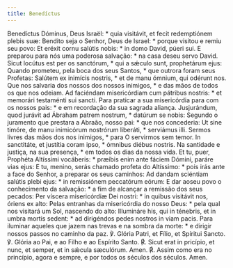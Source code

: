 ```yaml
---
title: Benedíctus
---
```


<div class="grid grid-cols-2 gap-5">
  <span class="text-justify">
    Benedíctus Dóminus, Deus Israël: * quia visitávit, et fecit redemptiónem
    plebis suæ:
  </span>
  <span class="text-justify">
    Bendito seja o Senhor, Deus de Israel: * porque visitou e remiu seu povo:
  </span>
  <span class="text-justify">
    Et eréxit cornu salútis nobis: * in domo David, púeri sui.
  </span>
  <span class="text-justify">
    E preparou para nós uma poderosa salvação: * na casa deseu servo David.
  </span>
  <span class="text-justify">
    Sicut locútus est per os sanctórum, * qui a sǽculo sunt, prophetárum ejus:
  </span>
  <span class="text-justify">
    Quando prometeu, pela boca dos seus Santos, * que outrora foram seus
    Profetas:
  </span>
  <span class="text-justify">
    Salútem ex inimícis nostris, * et de manu ómnium, qui odérunt nos.
  </span>
  <span class="text-justify">
    Que nos salvaria dos nossos dos nossos inimigos, * e das mãos de todos os
    que nos odeiam.
  </span>
  <span class="text-justify">
    Ad faciéndam misericórdiam cum pátribus nostris: * et memorári testaménti
    sui sancti.
  </span>
  <span class="text-justify">
    Para praticar a sua misericórdia para com os nossos pais: * e em recordação
    da sua sagrada aliança.
  </span>
  <span class="text-justify">
    Jusjurándum, quod jurávit ad Ábraham patrem nostrum, * datúrum se nobis:
  </span>
  <span class="text-justify">
    Segundo o juramento que prestara a Abraão, nosso pai: * que nos concederia:
  </span>
  <span class="text-justify">
    Ut sine timóre, de manu inimicórum nostrórum liberáti, * serviámus illi.
  </span>
  <span class="text-justify">
    Sermos livres das mãos dos nos inimigos, * para O servirmos sem temor.
  </span>
  <span class="text-justify">
    In sanctitáte, et justítia coram ipso, * ómnibus diébus nostris.
  </span>
  <span class="text-justify">
    Na santidade e justiça, na sua presença, * em todos os dias da nossa vida.
  </span>
  <span class="text-justify">
    Et tu, puer, Prophéta Altíssimi vocáberis: * præíbis enim ante fáciem
    Dómini, paráre vias ejus:
  </span>
  <span class="text-justify">
    E tu, menino, serás chamado profeta do Altíssimo: * pois irás ante a face do
    Senhor, a preparar os seus caminhos:
  </span>
  <span class="text-justify">
    Ad dandam sciéntiam salútis plebi ejus: * in remissiónem peccatórum eórum:
  </span>
  <span class="text-justify">
    E dar aoseu povo o conhecimento da salvação: * a fim de alcançar a remissão
    dos seus pecados:
  </span>
  <span class="text-justify">
    Per víscera misericórdiæ Dei nostri: * in quibus visitávit nos, óriens ex
    alto:
  </span>
  <span class="text-justify">
    Pelas entranhas da misericórdia do nosso Deus: * pela qual nos visitará um
    Sol, nascendo do alto:
  </span>
  <span class="text-justify">
    Illumináre his, qui in ténebris, et in umbra mortis sedent: * ad dirigéndos
    pedes nostros in viam pacis.
  </span>
  <span class="text-justify">
    Para iluminar aqueles que jazem nas trevas e na sombra da morte: * e dirigir
    nossos passos no caminho da paz.
  </span>
  <span class="text-justify">
    ℣. Glória Patri, et Fílio, et Spíritui Sancto.
  </span>
  <span class="text-justify">
    ℣. Glória ao Pai, e ao Filho e ao Espírito Santo.
  </span>
  <span class="text-justify">
    <span class="text-red-500">℟.</span> Sicut erat in pricípio, et nunc, et
    semper, et in sǽcula sæculórum. Amen.
  </span>
  <span class="text-justify">
    <span class="text-red-500">℟.</span> Assim como era no princípio, agora e
    sempre, e por todos os séculos dos séculos. Amen.
  </span>
</div>
